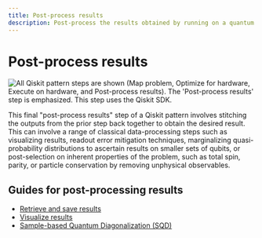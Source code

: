 ```yaml
---
title: Post-process results
description: Post-process the results obtained by running on a quantum computer.
---
```


# Post-process results

![All Qiskit pattern steps are shown (Map problem, Optimize for hardware, Execute on hardware, and Post-process results). The 'Post-process results' step is emphasized.  This step uses the Qiskit SDK.](/images/qiskit-patterns/post-process-results.svg)

This final "post-process results" step of a Qiskit pattern involves stitching the outputs from
the prior step back together to obtain the desired result. This can involve a range of classical
data-processing steps such as visualizing results, readout error mitigation techniques, marginalizing
quasi-probability distributions to ascertain results on smaller sets of qubits, or post-selection on inherent
properties of the problem, such as total spin, parity, or particle conservation by removing
unphysical observables.

## Guides for post-processing results
* [Retrieve and save results](./save-jobs)
* [Visualize results](./visualize-results)
* [Sample-based Quantum Diagonalization (SQD)](./qiskit-addons-sqd)
